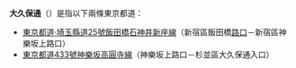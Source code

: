 '''大久保通'''（{{jpn|j=大久保通り|hg=おおくぼどおり|rm=Ōkubodōri|f=y}}）是指以下兩條東京都道：
* [[東京都道‧埼玉縣道25號飯田橋石神井新座線|東京都道‧埼玉縣道25號飯田橋石神井新座線]]（新宿區飯田橋[[平面道路交叉|路口]]－新宿區神樂坂上路口）
* [[東京都道433號神樂坂高圓寺線|東京都道433號神樂坂高圓寺線]]（神樂坂上路口－杉並區大久保通入口）
{{disambig|Cat=四字路名消歧義}}